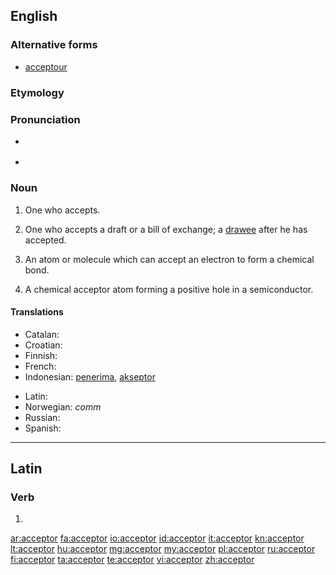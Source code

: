 ==English==

===Alternative forms===
*{{qualifier|obsolete|rare}} [[acceptour]] 

===Etymology===
{{suffix|accept|or}}

===Pronunciation===
* {{a|RP}} {{IPA|/əkˈsɛptə(r)/}}
* {{a|US}} {{IPA|æk.ˈsɛp.tɚ/}}

===Noun===
{{en-noun}}

# One who accepts.
# {{context|legal|commerce}} One who accepts a draft or a bill of exchange; a [[drawee]] after he has accepted.
# {{context|chemistry}} An atom or molecule which can accept an electron to form a chemical bond.
# {{context|physics}} A chemical acceptor atom forming a positive hole in a semiconductor.

====Translations====
{{trans-top|one who accepts}}
* Catalan: {{t-|ca|acceptant|m|f}}
* Croatian: {{t-|hr|akceptor|m}}
* Finnish: {{t+|fi|vastaanottaja}}
* French: {{t+|fr|accepteur|m}}
* Indonesian: [[terima|penerima]], [[akseptor]]
{{trans-mid}}
* Latin: {{t-|la|acceptator}}
* Norwegian: ''comm'' {{t|no|akseptant|c}}
* Russian: {{t+|ru|акцептант|m}}
* Spanish: {{t|es|aceptador|m}}
{{trans-bottom}}

----

==Latin==

===Verb===
{{la-verb-form|acceptor}}

# {{conjugation of|accepto|acceptō|1|s|pres|pass|ind|lang=la}}

[[ar:acceptor]]
[[fa:acceptor]]
[[io:acceptor]]
[[id:acceptor]]
[[it:acceptor]]
[[kn:acceptor]]
[[lt:acceptor]]
[[hu:acceptor]]
[[mg:acceptor]]
[[my:acceptor]]
[[pl:acceptor]]
[[ru:acceptor]]
[[fi:acceptor]]
[[ta:acceptor]]
[[te:acceptor]]
[[vi:acceptor]]
[[zh:acceptor]]